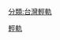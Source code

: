 {{Catnav|頁面分類|地理|地下空間|城市轨道交通|台灣捷運}}
{{commons category|Kaohsiung LRT}}
{{catmore}}

[[Category:高雄捷運|輕軌]]
[[分類:台灣輕軌|分類:台灣輕軌]]